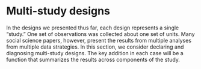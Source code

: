 # Multi-study designs

In the designs we presented thus far, each design represents a single "study." One set of observations was collected about one set of units. Many social science papers, however, present the results from multiple analyses from multiple data strategies. In this section, we consider declaring and diagnosing multi-study designs. The key addition in each case will be a function that summarizes the results across components of the study. 